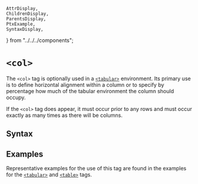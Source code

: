     AttrDisplay,
    ChildrenDisplay,
    ParentsDisplay,
    PtxExample,
    SyntaxDisplay,
} from "../../../components";

# `<col>`

The `<col>` tag is optionally used in a [`<tabular>`](tabular) environment. Its primary use is to define horizontal alignment within a column or to specify by percentage how much of the tabular environment the column should occupy.

If the `<col>` tag does appear, it must occur prior to any rows and must occur
exactly as many times as there will be columns.


## Syntax

<SyntaxDisplay name="col" />

## Examples

Representative examples for the use of this tag are found in the examples for  the [`<tabular>`](tabular) and [`<table>`](table) tags.
